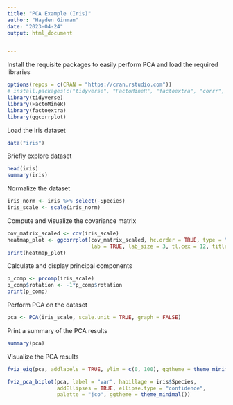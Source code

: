 ```yaml
---
title: "PCA Example (Iris)"
author: "Hayden Ginman"
date: "2023-04-24"
output: html_document


---
```

Install the requisite packages to easily perform PCA and load the required libraries
```r
options(repos = c(CRAN = "https://cran.rstudio.com"))
# install.packages(c("tidyverse", "FactoMineR", "factoextra", "corrr", "ggcorrplot"))
library(tidyverse)
library(FactoMineR)
library(factoextra)
library(ggcorrplot)

```
Load the Iris dataset
```r
data("iris")

```
Briefly explore dataset
```r
head(iris)
summary(iris)

```

Normalize the dataset
```r
iris_norm <- iris %>% select(-Species)
iris_scale <- scale(iris_norm)

```
Compute and visualize the covariance matrix
```r
cov_matrix_scaled <- cov(iris_scale)
heatmap_plot <- ggcorrplot(cov_matrix_scaled, hc.order = TRUE, type = "lower",
                           lab = TRUE, lab_size = 3, tl.cex = 12, title = "Heatmap of Covariance Matrix")
print(heatmap_plot)
```




Calculate and display principal components
```r
p_comp <- prcomp(iris_scale)
p_comp$rotation <- -1*p_comp$rotation
print(p_comp)

```
Perform PCA on the dataset
```r
pca <- PCA(iris_scale, scale.unit = TRUE, graph = FALSE)

```
Print a summary of the PCA results
```r
summary(pca)
```
Visualize the PCA results
```r
fviz_eig(pca, addlabels = TRUE, ylim = c(0, 100), ggtheme = theme_minimal())

fviz_pca_biplot(pca, label = "var", habillage = iris$Species,
                addEllipses = TRUE, ellipse.type = "confidence",
                palette = "jco", ggtheme = theme_minimal())

```